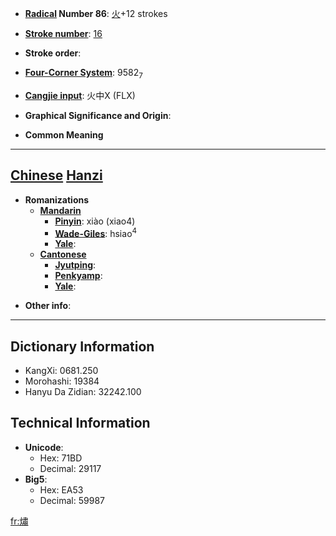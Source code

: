 * '''[[Wiktionary:Chinese radical index| Radical]] Number 86''': [[Wiktionary:Chinese radical index 火|火]]+12 strokes

* '''[[Wiktionary:Chinese total strokes index|Stroke number]]''': [[Wiktionary:Chinese total strokes index 16|16]]

* '''Stroke order''': 

* '''[[Wiktionary:Chinese four corner index|Four-Corner System]]''': 9582<sub>7</sub>

* '''[[Wiktionary:Chinese Cangjie index|Cangjie input]]''': 火中X (FLX)

* '''Graphical Significance and Origin''': 

* '''Common Meaning'''

----

== [[Chinese]] [[Hanzi]] ==

* '''Romanizations'''
** '''[[Mandarin]]'''
*** '''[[Pinyin]]''': xiào (xiao4)
*** '''[[Wade-Giles]]''': hsiao<sup>4</sup>
*** '''[[Yale]]''': 
** '''[[Cantonese]]'''
*** '''[[Jyutping]]''':
*** '''[[Penkyamp]]''': 
*** '''[[Yale]]''': 

* '''Other info''': 

----

== Dictionary Information ==

* KangXi: 0681.250
* Morohashi: 19384
* Hanyu Da Zidian: 32242.100

== Technical Information ==

* '''Unicode''':
** Hex: 71BD
** Decimal: 29117
* '''Big5''':
** Hex: EA53
** Decimal: 59987

[[fr:熽]]